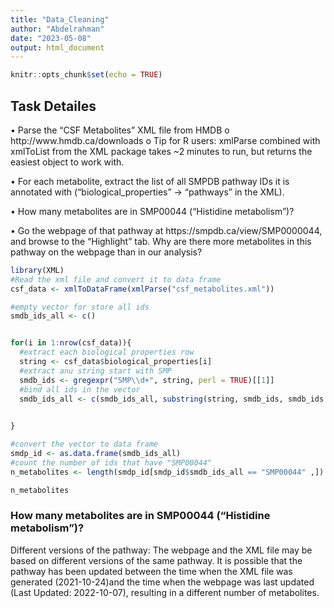 ---
title: "Data_Cleaning"
author: "Abdelrahman"
date: "2023-05-08"
output: html_document
---

```{r setup, include=FALSE}
knitr::opts_chunk$set(echo = TRUE)
```

## Task Detailes 

• Parse the “CSF Metabolites” XML file from HMDB
  o http://www.hmdb.ca/downloads
  o Tip for R users: xmlParse combined with xmlToList from the XML package takes ~2 minutes to
    run, but returns the easiest object to work with.

• For each metabolite, extract the list of all SMPDB pathway IDs it is annotated with
  (“biological_properties” → “pathways” in the XML).

• How many metabolites are in SMP00044 (“Histidine metabolism”)?

• Go the webpage of that pathway at https://smpdb.ca/view/SMP0000044, and browse to the “Highlight”
  tab. Why are there more metabolites in this pathway on the webpage than in our analysis?

```{r}
library(XML)
#Read the xml file and convert it to data frame 
csf_data <- xmlToDataFrame(xmlParse("csf_metabolites.xml"))

```


```{r}
#empty vector for store all ids 
smdb_ids_all <- c()


for(i in 1:nrow(csf_data)){
  #extract each biological properties row 
  string <- csf_data$biological_properties[i]
  #extract anu string start with SMP 
  smdb_ids <- gregexpr("SMP\\d+", string, perl = TRUE)[[1]]
  #bind all ids in the vector 
  smdb_ids_all <- c(smdb_ids_all, substring(string, smdb_ids, smdb_ids + 7))
  

}

#convert the vector to data frame 
smdp_id <- as.data.frame(smdb_ids_all)
#count the number of ids that have "SMP00044"
n_metabolites <- length(smdp_id[smdp_id$smdb_ids_all == "SMP00044" ,])

n_metabolites
```


### How many metabolites are in SMP00044 (“Histidine metabolism”)? 

Different versions of the pathway: The webpage and the XML file may be based on different versions of the same pathway. It is possible that the pathway has been updated between the time when the XML file was generated (2021-10-24)and the time when the webpage was last updated (Last Updated: 2022-10-07), resulting in a different number of metabolites.

